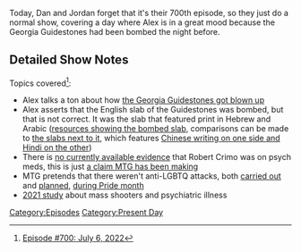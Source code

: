 {{DEFAULTSORT:
    #_EPISODE_0700:July 6, 2022
}}{{Episode
    | title           = July 6, 2022
    | caption         = Listen to this episode on [https://knowledgefight.libsyn.com/700-july-6-2022 Libsyn] [https://open.spotify.com/episode/3OaFaunrhWH2ZgAgqiaf9y Spotify], Read the [[Transcript/700: July 6, 2022|Unofficial Transcript]]
    | episodeNumber   = 700
    | length          = 01:21:56
    | airDate         = July 8, 2022
    | coverageDate    = July 6, 2022
    | episodeType     = [[:Category:Present Day|Present Day]]
    | previousEpisode = [[699: July 4-5, 2022]]
    | nextEpisode     = [[701: June 23, 2004]]
}}

{{Stub}}

Today, Dan and Jordan forget that it's their 700th episode, so they just do a normal show, covering a day where Alex is in a great mood because the Georgia Guidestones had been bombed the night before.

==Detailed Show Notes==

Topics covered<ref>[https://knowledgefight.com/research/2022/7/7/episode-700-july-6-2022 Episode #700: July 6, 2022]</ref>:

*Alex talks a ton about how [https://www.cbsnews.com/news/georgia-guidestones-blown-up-explosion/ the Georgia Guidestones got blown up]
*Alex asserts that the English slab of the Guidestones was bombed, but that is not correct. It was the slab that featured print in Hebrew and Arabic ([https://georgiarecorder.com/2022/07/07/failed-gop-governor-candidate-cheers-satanic-georgia-guidestones-blast/ resources showing the bombed slab], comparisons can be made to [https://placeandsee.com/wiki/georgia-guidestones the slabs next to it], which features [https://www.newspapers.com/clip/105132194/georgia-guidestones-associated-press/ Chinese writing on one side and Hindi on the other])
*There is [https://www.newsweek.com/marjorie-taylor-greene-pushes-link-medication-mass-shootings-highland-park-1721631 no currently available evidence] that Robert Crimo was on psych meds, this is just [https://news.yahoo.com/marjorie-taylor-greene-baselessly-claims-143256079.html a claim MTG has been making]
*MTG pretends that there weren't anti-LGBTQ attacks, both [https://www.washingtonpost.com/world/2022/06/24/oslo-london-pub-shooting-pride-norway/ carried out] and [https://www.theguardian.com/us-news/2022/jun/18/increase-anti-lgbtq-attacks-rightwing-extremist-groups planned], [https://www.washingtonpost.com/national-security/2022/06/17/lgbtq-pride-violence/ during Pride month]
*[https://pubmed.ncbi.nlm.nih.gov/34102649/ 2021 study] about mass shooters and psychiatric illness

[[Category:Episodes]]
[[Category:Present Day]]
